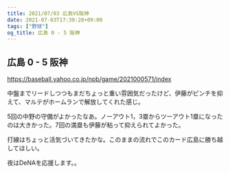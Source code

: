 ```yaml
---
title: 2021/07/03 広島VS阪神
date: 2021-07-03T17:39:28+09:00
tags: ["野球"]
og_title: 広島 0 - 5 阪神
---
```


## 広島 0 - 5 阪神

https://baseball.yahoo.co.jp/npb/game/2021000571/index

中盤までリードしつつもまだちょっと重い雰囲気だったけど、伊藤がピンチを抑えて、マルテがホームランで解放してくれた感じ。

5回の中野の守備がよかったなあ。ノーアウト1，3塁からツーアウト1塁になったのは大きかった。7回の満塁も伊藤が粘って抑えられてよかった。

打線はちょっと活気づいてきたかな。このままの流れでこのカード広島に勝ち越してほしい。

夜はDeNAを応援します。。
